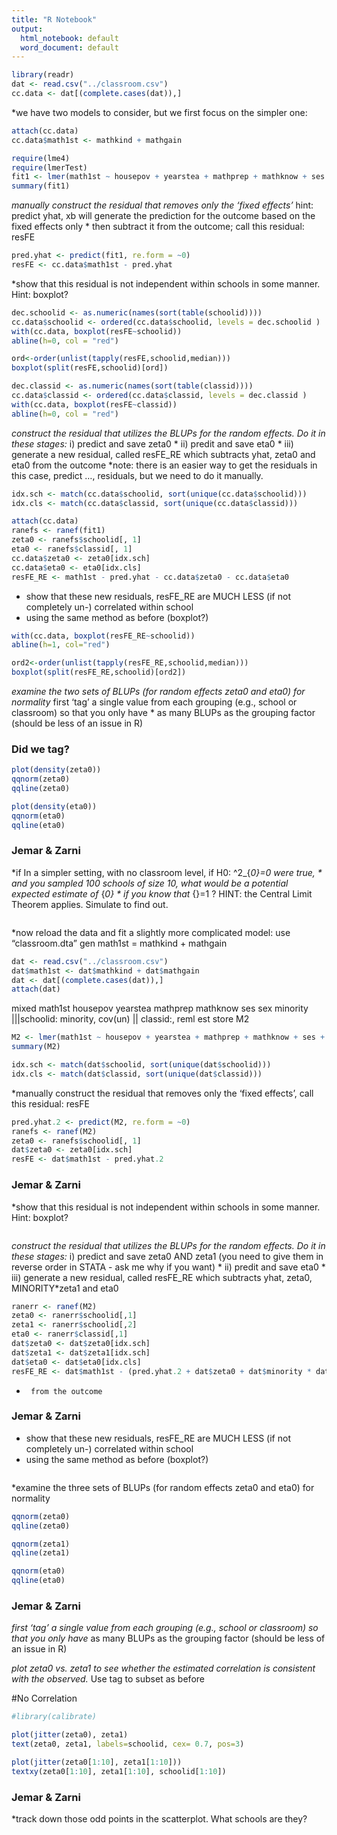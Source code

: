 ```yaml
---
title: "R Notebook"
output:
  html_notebook: default
  word_document: default
---
```


```r
library(readr)
dat <- read.csv("../classroom.csv")
cc.data <- dat[(complete.cases(dat)),]
```

*we have two models to consider, but we first focus on the simpler one:
```r
attach(cc.data)
cc.data$math1st <- mathkind + mathgain
```

```r
require(lme4)
require(lmerTest)
fit1 <- lmer(math1st ~ housepov + yearstea + mathprep + mathknow + ses + sex + minority + (1|schoolid/classid), data=cc.data)
summary(fit1)
```

*manually construct the residual that removes only the 'fixed effects'
*hint: predict yhat, xb will generate the prediction for the outcome based on the fixed effects only
* then subtract it from the outcome; call this residual: resFE
```r
pred.yhat <- predict(fit1, re.form = ~0)
resFE <- cc.data$math1st - pred.yhat
```

*show that this residual is not independent within schools in some manner.  Hint: boxplot?
```r
dec.schoolid <- as.numeric(names(sort(table(schoolid))))
cc.data$schoolid <- ordered(cc.data$schoolid, levels = dec.schoolid )
with(cc.data, boxplot(resFE~schoolid))
abline(h=0, col = "red")

ord<-order(unlist(tapply(resFE,schoolid,median)))
boxplot(split(resFE,schoolid)[ord])
```

```r
dec.classid <- as.numeric(names(sort(table(classid))))
cc.data$classid <- ordered(cc.data$classid, levels = dec.classid )
with(cc.data, boxplot(resFE~classid))
abline(h=0, col = "red")

```


*construct the residual that utilizes the BLUPs for the random effects.  Do it in these stages:
* i) predict and save zeta0 
* ii) predit and save eta0
* iii) generate a new residual, called resFE_RE which subtracts yhat, zeta0 and eta0 from the outcome
*note: there is an easier way to get the residuals in this case, predict ..., residuals, but we need to do it manually.
```r
idx.sch <- match(cc.data$schoolid, sort(unique(cc.data$schoolid)))
idx.cls <- match(cc.data$classid, sort(unique(cc.data$classid))) 
```

```r
attach(cc.data)
ranefs <- ranef(fit1)
zeta0 <- ranefs$schoolid[, 1]
eta0 <- ranefs$classid[, 1]
cc.data$zeta0 <- zeta0[idx.sch]
cc.data$eta0 <- eta0[idx.cls]
resFE_RE <- math1st - pred.yhat - cc.data$zeta0 - cc.data$eta0
```


* show that these new residuals, resFE_RE are MUCH LESS (if not completely un-) correlated within school 
* using the same method as before (boxplot?)
```r
with(cc.data, boxplot(resFE_RE~schoolid))
abline(h=1, col="red")

ord2<-order(unlist(tapply(resFE_RE,schoolid,median)))
boxplot(split(resFE_RE,schoolid)[ord2])

```


*examine the two sets of BLUPs (for random effects zeta0 and eta0) for normality
*first 'tag' a single value from each grouping (e.g., school or classroom) so that you only have 
* as many BLUPs as the grouping factor (should be less of an issue in R)

### Did we tag?
```r
plot(density(zeta0))
qqnorm(zeta0)
qqline(zeta0)
```

```r
plot(density(eta0))
qqnorm(eta0)
qqline(eta0)
```


### Jemar & Zarni
*if In a simpler setting, with no classroom level, if H0: \sigma^2_{\zeta_0}=0 were true, 
* and you sampled 100 schools of size 10, what would be a potential expected estimate of \sigma_{\zeta_0} 
* if you know that \sigma_{\epsilon}=1 ?  HINT: the Central Limit Theorem applies.  Simulate to find out.
```r

```


*now reload the data and fit a slightly more complicated model:
use "classroom.dta"
gen math1st = mathkind + mathgain
```r
dat <- read.csv("../classroom.csv")
dat$math1st <- dat$mathkind + dat$mathgain
dat <- dat[(complete.cases(dat)),]
attach(dat)
```



mixed math1st housepov yearstea mathprep mathknow ses sex minority |||schoolid: minority, cov(un) || classid:, reml 
est store M2

```r
M2 <- lmer(math1st ~ housepov + yearstea + mathprep + mathknow + ses + sex + minority + (0+minority|schoolid) + (1|schoolid) + (1|classid))
summary(M2)

```
```r
idx.sch <- match(dat$schoolid, sort(unique(dat$schoolid)))
idx.cls <- match(dat$classid, sort(unique(dat$classid))) 
```


*manually construct the residual that removes only the 'fixed effects', call this residual: resFE
```r
pred.yhat.2 <- predict(M2, re.form = ~0)
ranefs <- ranef(M2)
zeta0 <- ranefs$schoolid[, 1]
dat$zeta0 <- zeta0[idx.sch]
resFE <- dat$math1st - pred.yhat.2 
```


### Jemar & Zarni
*show that this residual is not independent within schools in some manner.  Hint: boxplot?
```r



```

*construct the residual that utilizes the BLUPs for the random effects.  Do it in these stages:
* i) predict and save zeta0 AND zeta1 (you need to give them in reverse order in STATA - ask me why if you want)
* ii) predit and save eta0
* iii) generate a new residual, called resFE_RE which subtracts yhat, zeta0, MINORITY*zeta1 and eta0 
```r
ranerr <- ranef(M2)
zeta0 <- ranerr$schoolid[,1]
zeta1 <- ranerr$schoolid[,2]
eta0 <- ranerr$classid[,1]
dat$zeta0 <- dat$zeta0[idx.sch]
dat$zeta1 <- dat$zeta1[idx.sch]
dat$eta0 <- dat$eta0[idx.cls]
resFE_RE <- dat$math1st - (pred.yhat.2 + dat$zeta0 + dat$minority * dat$zeta1 + dat$eta0)
```


*      from the outcome

### Jemar & Zarni
* show that these new residuals, resFE_RE are MUCH LESS (if not completely un-) correlated within school 
* using the same method as before (boxplot?)
```r



```

*examine the three sets of BLUPs (for random effects zeta0 and eta0) for normality
```r
qqnorm(zeta0)
qqline(zeta0)
```

```r
qqnorm(zeta1)
qqline(zeta1)
```

```r
qqnorm(eta0)
qqline(eta0)
```

### Jemar & Zarni
*first 'tag' a single value from each grouping (e.g., school or classroom) so that you only have 
* as many BLUPs as the grouping factor (should be less of an issue in R)

*plot zeta0 vs. zeta1 to see whether the estimated correlation is consistent with the observed. 
* Use tag to subset as before

#No Correlation
```r
#library(calibrate)
```


```r
plot(jitter(zeta0), zeta1)
text(zeta0, zeta1, labels=schoolid, cex= 0.7, pos=3)

plot(jitter(zeta0[1:10], zeta1[1:10]))
textxy(zeta0[1:10], zeta1[1:10], schoolid[1:10])

```

### Jemar & Zarni
*track down those odd points in the scatterplot.  What schools are they?
```r



```